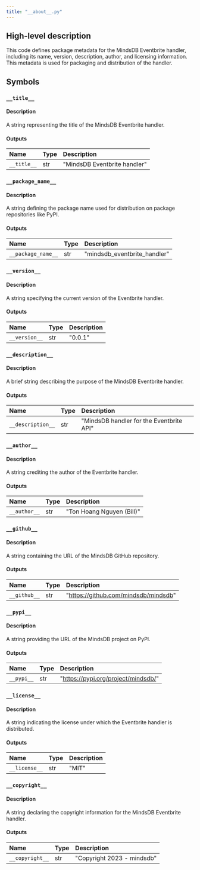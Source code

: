 ```yaml
---
title: "__about__.py"
---
```


## High-level description
This code defines package metadata for the MindsDB Eventbrite handler, including its name, version, description, author, and licensing information. This metadata is used for packaging and distribution of the handler.

## Symbols

### `__title__`
#### Description
A string representing the title of the MindsDB Eventbrite handler.

#### Outputs
| Name | Type | Description |
|:-----|:-----|:------------|
| `__title__` | str |  "MindsDB Eventbrite handler" |

### `__package_name__`
#### Description
A string defining the package name used for distribution on package repositories like PyPI.

#### Outputs
| Name | Type | Description |
|:-----|:-----|:------------|
| `__package_name__` | str | "mindsdb_eventbrite_handler" |

### `__version__`
#### Description
A string specifying the current version of the Eventbrite handler.

#### Outputs
| Name | Type | Description |
|:-----|:-----|:------------|
| `__version__` | str | "0.0.1" |

### `__description__`
#### Description
A brief string describing the purpose of the MindsDB Eventbrite handler.

#### Outputs
| Name | Type | Description |
|:-----|:-----|:------------|
| `__description__` | str | "MindsDB handler for the Eventbrite API" |

### `__author__`
#### Description
A string crediting the author of the Eventbrite handler.

#### Outputs
| Name | Type | Description |
|:-----|:-----|:------------|
| `__author__` | str | "Ton Hoang Nguyen (Bill)" |

### `__github__`
#### Description
A string containing the URL of the MindsDB GitHub repository.

#### Outputs
| Name | Type | Description |
|:-----|:-----|:------------|
| `__github__` | str | "https://github.com/mindsdb/mindsdb" |

### `__pypi__`
#### Description
A string providing the URL of the MindsDB project on PyPI.

#### Outputs
| Name | Type | Description |
|:-----|:-----|:------------|
| `__pypi__` | str | "https://pypi.org/project/mindsdb/" |

### `__license__`
#### Description
A string indicating the license under which the Eventbrite handler is distributed.

#### Outputs
| Name | Type | Description |
|:-----|:-----|:------------|
| `__license__` | str | "MIT" |

### `__copyright__`
#### Description
A string declaring the copyright information for the MindsDB Eventbrite handler.

#### Outputs
| Name | Type | Description |
|:-----|:-----|:------------|
| `__copyright__` | str | "Copyright 2023 - mindsdb" |
